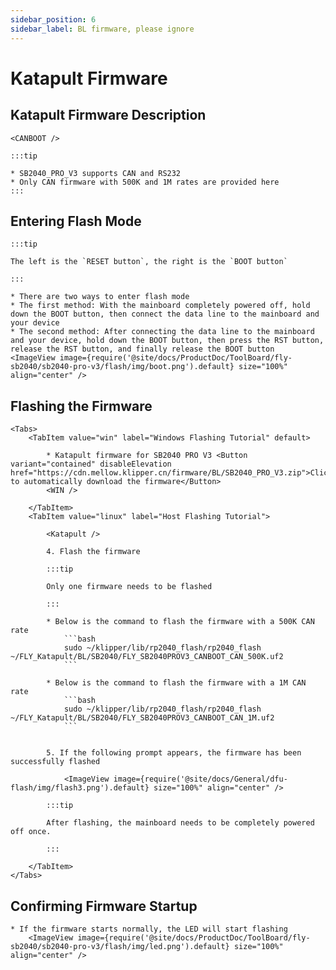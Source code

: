 ```yaml
---
sidebar_position: 6
sidebar_label: BL firmware, please ignore
---
```



# Katapult Firmware

## Katapult Firmware Description

    <CANBOOT />

    :::tip

    * SB2040_PRO_V3 supports CAN and RS232
    * Only CAN firmware with 500K and 1M rates are provided here
    :::

## Entering Flash Mode

    :::tip

    The left is the `RESET button`, the right is the `BOOT button`

    :::

    * There are two ways to enter flash mode
    * The first method: With the mainboard completely powered off, hold down the BOOT button, then connect the data line to the mainboard and your device
    * The second method: After connecting the data line to the mainboard and your device, hold down the BOOT button, then press the RST button, release the RST button, and finally release the BOOT button
    <ImageView image={require('@site/docs/ProductDoc/ToolBoard/fly-sb2040/sb2040-pro-v3/flash/img/boot.png').default} size="100%" align="center" />

## Flashing the Firmware
    <Tabs>
        <TabItem value="win" label="Windows Flashing Tutorial" default>

            * Katapult firmware for SB2040 PRO V3 <Button variant="contained" disableElevation href="https://cdn.mellow.klipper.cn/firmware/BL/SB2040_PRO_V3.zip">Click to automatically download the firmware</Button>
            <WIN />
            
        </TabItem>
        <TabItem value="linux" label="Host Flashing Tutorial">
            
            <Katapult />

            4. Flash the firmware

            :::tip

            Only one firmware needs to be flashed

            :::

            * Below is the command to flash the firmware with a 500K CAN rate
                ```bash
                sudo ~/klipper/lib/rp2040_flash/rp2040_flash ~/FLY_Katapult/BL/SB2040/FLY_SB2040PROV3_CANBOOT_CAN_500K.uf2
                ```
                       
            * Below is the command to flash the firmware with a 1M CAN rate
                ```bash
                sudo ~/klipper/lib/rp2040_flash/rp2040_flash ~/FLY_Katapult/BL/SB2040/FLY_SB2040PROV3_CANBOOT_CAN_1M.uf2
                ```


            5. If the following prompt appears, the firmware has been successfully flashed

                <ImageView image={require('@site/docs/General/dfu-flash/img/flash3.png').default} size="100%" align="center" />

            :::tip

            After flashing, the mainboard needs to be completely powered off once.

            :::

        </TabItem>
    </Tabs>

## Confirming Firmware Startup

    * If the firmware starts normally, the LED will start flashing
        <ImageView image={require('@site/docs/ProductDoc/ToolBoard/fly-sb2040/sb2040-pro-v3/flash/img/led.png').default} size="100%" align="center" />
